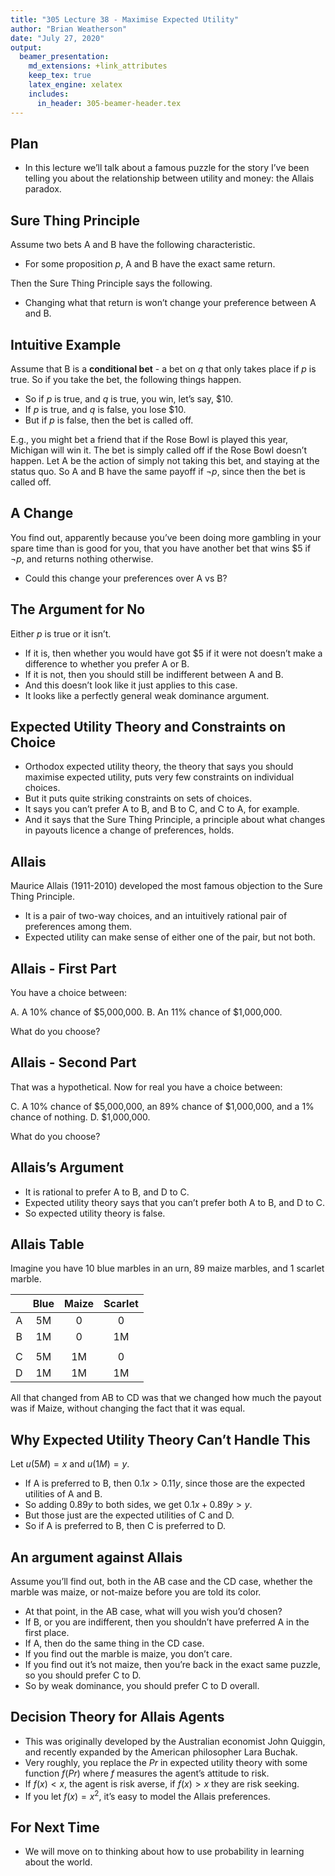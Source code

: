 ```yaml
---
title: "305 Lecture 38 - Maximise Expected Utility"
author: "Brian Weatherson"
date: "July 27, 2020"
output: 
  beamer_presentation:
    md_extensions: +link_attributes
    keep_tex: true
    latex_engine: xelatex
    includes:
      in_header: 305-beamer-header.tex
---
```


## Plan

- In this lecture we'll talk about a famous puzzle for the story I've been telling you about the relationship between utility and money: the Allais paradox.

## Sure Thing Principle

Assume two bets A and B have the following characteristic.

- For some proposition $p$, A and B have the exact same return. \pause

Then the Sure Thing Principle says the following.

- Changing what that return is won't change your preference between A and B.

## Intuitive Example

Assume that B is a **conditional bet** - a bet on $q$ that only takes place if $p$ is true. So if you take the bet, the following things happen.

- So if $p$ is true, and $q$ is true, you win, let's say, $10.
- If $p$ is true, and $q$ is false, you lose $10.
- But if $p$ is false, then the bet is called off.

E.g., you might bet a friend that if the Rose Bowl is played this year, Michigan will win it. The bet is simply called off if the Rose Bowl doesn't happen. Let A be the action of simply not taking this bet, and staying at the status quo. So A and B have the same payoff if $\neg p$, since then the bet is called off.

## A Change

You find out, apparently because you've been doing more gambling in your spare time than is good for you, that you have another bet that wins $5 if $\neg p$, and returns nothing otherwise.

- Could this change your preferences over A vs B?

## The Argument for No

Either $p$ is true or it isn't.

- If it is, then whether you would have got $5 if it were not doesn't make a difference to whether you prefer A or B.
- If it is not, then you should still be indifferent between A and B.
- And this doesn't look like it just applies to this case.
- It looks like a perfectly general weak dominance argument.

## Expected Utility Theory and Constraints on Choice

- Orthodox expected utility theory, the theory that says you should maximise expected utility, puts very few constraints on individual choices.
- But it puts quite striking constraints on sets of choices.
- It says you can't prefer A to B, and B to C, and C to A, for example.
- And it says that the Sure Thing Principle, a principle about what changes in payouts licence a change of preferences, holds.

## Allais

Maurice Allais (1911-2010) developed the most famous objection to the Sure Thing Principle.

- It is a pair of two-way choices, and an intuitively rational pair of preferences among them.
- Expected utility can make sense of either one of the pair, but not both.

## Allais - First Part

You have a choice between:

A. A 10% chance of $5,000,000.
B. An 11% chance of $1,000,000.

What do you choose?

## Allais - Second Part

That was a hypothetical. Now for real you have a choice between:

C. A 10% chance of $5,000,000, an 89% chance of $1,000,000, and a 1% chance of nothing.
D. $1,000,000.

What do you choose?

## Allais's Argument

- It is rational to prefer A to B, and D to C. \pause
- Expected utility theory says that you can't prefer both A to B, and D to C. \pause
- So expected utility theory is false.

## Allais Table

Imagine you have 10 blue marbles in an urn, 89 maize marbles, and 1 scarlet marble.

|   | Blue | Maize | Scarlet |
|:-:|:----:|:-----:|:-------:|
| A | 5M   |  0    |   0     |
| B | 1M   |  0    |   1M    |
|   |      |       |         |
| C | 5M   |  1M   |   0     |
| D | 1M   |  1M   |   1M    |


All that changed from AB to CD was that we changed how much the payout was if Maize, without changing the fact that it was equal.

## Why Expected Utility Theory Can't Handle This

Let $u(5M) = x$ and $u(1M) = y$.

- If A is preferred to B, then $0.1x > 0.11y$, since those are the expected utilities of A and B. \pause
- So adding $0.89y$ to both sides, we get $0.1x + 0.89y > y$. \pause
- But those just are the expected utilities of C and D.
- So if A is preferred to B, then C is preferred to D.

## An argument against Allais

Assume you'll find out, both in the AB case and the CD case, whether the marble was maize, or not-maize before you are told its color.

- At that point, in the AB case, what will you wish you'd chosen? \pause
- If B, or you are indifferent, then you shouldn't have preferred A in the first place. \pause
- If A, then do the same thing in the CD case.
- If you find out the marble is maize, you don't care.
- If you find out it's not maize, then you're back in the exact same puzzle, so you should prefer C to D.
- So by weak dominance, you should prefer C to D overall.

## Decision Theory for Allais Agents

- This was originally developed by the Australian economist John Quiggin, and recently expanded by the American philosopher Lara Buchak.
- Very roughly, you replace the $Pr$ in expected utility theory with some function $f(Pr)$ where $f$ measures the agent's attitude to risk.
- If $f(x) < x$, the agent is risk averse, if $f(x) > x$ they are risk seeking.
- If you let $f(x) = x^2$, it's easy to model the Allais preferences.

## For Next Time

- We will move on to thinking about how to use probability in learning about the world.